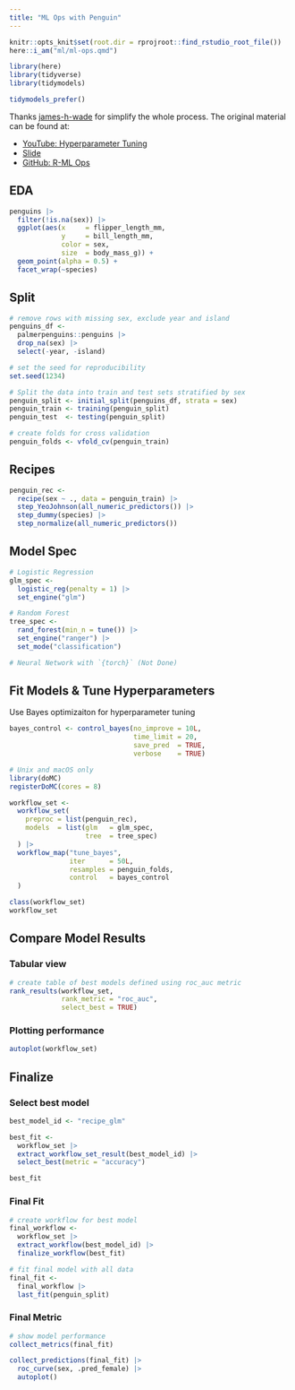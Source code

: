 ```yaml
---
title: "ML Ops with Penguin"
---
```


```r
knitr::opts_knit$set(root.dir = rprojroot::find_rstudio_root_file())
here::i_am("ml/ml-ops.qmd")
```

```r
library(here)
library(tidyverse)
library(tidymodels)

tidymodels_prefer()
```

Thanks [james-h-wade](https://www.youtube.com/@james-h-wade) for simplify the whole process. The original material can be found at:

- [YouTube: Hyperparameter Tuning](https://youtu.be/IzjmuGJgwKQ?si=9VA-Etz0p0bonR1D)
- [Slide](https://jameshwade.quarto.pub/hyperparameters-tuning-with-tidymodels)
- [GitHub: R-ML Ops](https://github.com/JamesHWade/r-mlops)

## EDA


```r
penguins |>
  filter(!is.na(sex)) |>
  ggplot(aes(x     = flipper_length_mm,
             y     = bill_length_mm,
             color = sex,
             size  = body_mass_g)) +
  geom_point(alpha = 0.5) +
  facet_wrap(~species)
```


## Split

```r
# remove rows with missing sex, exclude year and island
penguins_df <-
  palmerpenguins::penguins |>
  drop_na(sex) |>
  select(-year, -island)

# set the seed for reproducibility
set.seed(1234)

# Split the data into train and test sets stratified by sex
penguin_split <- initial_split(penguins_df, strata = sex)
penguin_train <- training(penguin_split)
penguin_test  <- testing(penguin_split)

# create folds for cross validation
penguin_folds <- vfold_cv(penguin_train)
```

## Recipes

```r
penguin_rec <-
  recipe(sex ~ ., data = penguin_train) |>     
  step_YeoJohnson(all_numeric_predictors()) |> 
  step_dummy(species) |>                       
  step_normalize(all_numeric_predictors())     
```

## Model Spec

```r
# Logistic Regression
glm_spec <-
  logistic_reg(penalty = 1) |>
  set_engine("glm")

# Random Forest
tree_spec <-
  rand_forest(min_n = tune()) |>
  set_engine("ranger") |>
  set_mode("classification")

# Neural Network with `{torch}` (Not Done)
```

## Fit Models & Tune Hyperparameters


Use Bayes optimizaiton for hyperparameter tuning

```r
bayes_control <- control_bayes(no_improve = 10L,
                               time_limit = 20,
                               save_pred  = TRUE,
                               verbose    = TRUE)
```

```r
# Unix and macOS only
library(doMC)
registerDoMC(cores = 8)
```

```r
workflow_set <-
  workflow_set(
    preproc = list(penguin_rec),
    models  = list(glm   = glm_spec,
                   tree  = tree_spec)
  ) |>
  workflow_map("tune_bayes",
               iter      = 50L,
               resamples = penguin_folds,
               control   = bayes_control
  )

class(workflow_set)
workflow_set
```

## Compare Model Results

### Tabular view

```r
# create table of best models defined using roc_auc metric
rank_results(workflow_set,
             rank_metric = "roc_auc",
             select_best = TRUE)
```
### Plotting performance

```r
autoplot(workflow_set)
```



## Finalize

### Select best model

```r
best_model_id <- "recipe_glm"

best_fit <-
  workflow_set |>
  extract_workflow_set_result(best_model_id) |>
  select_best(metric = "accuracy")

best_fit
```

### Final Fit

```r
# create workflow for best model
final_workflow <-
  workflow_set |>
  extract_workflow(best_model_id) |>
  finalize_workflow(best_fit)

# fit final model with all data
final_fit <-
  final_workflow |>
  last_fit(penguin_split)
```


### Final Metric

```r
# show model performance
collect_metrics(final_fit)
```

```r
collect_predictions(final_fit) |>
  roc_curve(sex, .pred_female) |> 
  autoplot()
```
